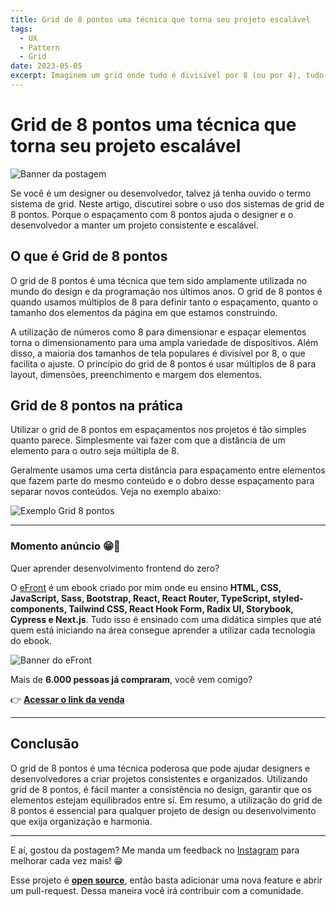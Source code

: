 ```yaml
---
title: Grid de 8 pontos uma técnica que torna seu projeto escalável
tags:
  - UX
  - Pattern
  - Grid
date: 2023-05-05
excerpt: Imaginem um grid onde tudo é divisível por 8 (ou por 4), tudo mesmo, e que seja escalonável para todas as resoluções de tela existentes hoje.
---
```


# Grid de 8 pontos uma técnica que torna seu projeto escalável

![Banner da postagem](/grid-de-8-pontos-uma-tecnica-que-tem-sido-amplamente-utilizada-na-ti.png)

Se você é um designer ou desenvolvedor, talvez já tenha ouvido o termo sistema de grid. Neste artigo, discutirei sobre o uso dos sistemas de grid de 8 pontos. Porque o espaçamento com 8 pontos ajuda o designer e o desenvolvedor a manter um projeto consistente e escalável.

## O que é Grid de 8 pontos

O grid de 8 pontos é uma técnica que tem sido amplamente utilizada no mundo do design e da programação nos últimos anos. O grid de 8 pontos é quando usamos múltiplos de 8 para definir tanto o espaçamento, quanto o tamanho dos elementos da página em que estamos construindo.

A utilização de números como 8 para dimensionar e espaçar elementos torna o dimensionamento para uma ampla variedade de dispositivos. Além disso, a maioria dos tamanhos de tela populares é divisível por 8, o que facilita o ajuste. O princípio do grid de 8 pontos é usar múltiplos de 8 para layout, dimensões, preenchimento e margem dos elementos.

## Grid de 8 pontos na prática

Utilizar o grid de 8 pontos em espaçamentos nos projetos é tão simples quanto parece. Simplesmente vai fazer com que a distância de um elemento para o outro seja múltipla de 8.

Geralmente usamos uma certa distância para espaçamento entre elementos que fazem parte do mesmo conteúdo e o dobro desse espaçamento para separar novos conteúdos. Veja no exemplo abaixo:

![Exemplo Grid 8 pontos](/grid8pontos.svg)

---

### Momento anúncio 😁🤘

Quer aprender desenvolvimento frontend do zero?

O [eFront](https://iuricode.com/efront/) é um ebook criado por mim onde eu ensino **HTML, CSS, JavaScript, Sass, Bootstrap, React, React Router, TypeScript, styled-components, Tailwind CSS, React Hook Form, Radix UI, Storybook, Cypress e Next.js**. Tudo isso é ensinado com uma didática simples que até quem está iniciando na área consegue aprender a utilizar cada tecnologia do ebook.

![Banner do eFront](/efront.png)

Mais de **6.000 pessoas já compraram**, você vem comigo?

👉 **[Acessar o link da venda](https://iuricode.com/efront/)**

---

## Conclusão

O grid de 8 pontos é uma técnica poderosa que pode ajudar designers e desenvolvedores a criar projetos consistentes e organizados. Utilizando grid de 8 pontos, é fácil manter a consistência no design, garantir que os elementos estejam equilibrados entre sí. Em resumo, a utilização do grid de 8 pontos é essencial para qualquer projeto de design ou desenvolvimento que exija organização e harmonia.

---

E aí, gostou da postagem? Me manda um feedback no [Instagram](https://www.instagram.com/iuricode/) para melhorar cada vez mais! 😁

Esse projeto é **[open source](https://github.com/iuricode/blog)**, então basta adicionar uma nova feature e abrir um pull-request. Dessa maneira você irá contribuir com a comunidade.
